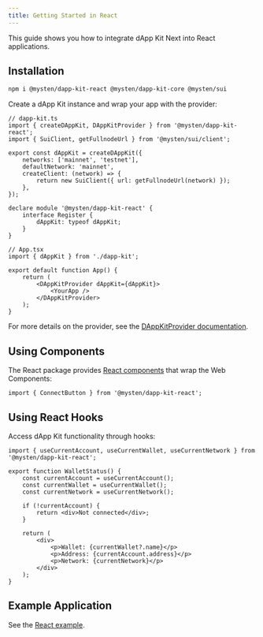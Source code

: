 ```yaml
---
title: Getting Started in React
---
```


This guide shows you how to integrate dApp Kit Next into React applications.

## Installation

```sh npm2yarn
npm i @mysten/dapp-kit-react @mysten/dapp-kit-core @mysten/sui
```

Create a dApp Kit instance and wrap your app with the provider:

```tsx
// dapp-kit.ts
import { createDAppKit, DAppKitProvider } from '@mysten/dapp-kit-react';
import { SuiClient, getFullnodeUrl } from '@mysten/sui/client';

export const dAppKit = createDAppKit({
	networks: ['mainnet', 'testnet'],
	defaultNetwork: 'mainnet',
	createClient: (network) => {
		return new SuiClient({ url: getFullnodeUrl(network) });
	},
});

declare module '@mysten/dapp-kit-react' {
	interface Register {
		dAppKit: typeof dAppKit;
	}
}
```

```tsx
// App.tsx
import { dAppKit } from './dapp-kit';

export default function App() {
	return (
		<DAppKitProvider dAppKit={dAppKit}>
			<YourApp />
		</DAppKitProvider>
	);
}
```

For more details on the provider, see the [DAppKitProvider documentation](./dapp-kit-provider).

## Using Components

The React package provides [React components](./components/connect-button) that wrap the Web
Components:

```tsx
import { ConnectButton } from '@mysten/dapp-kit-react';
```

## Using React Hooks

Access dApp Kit functionality through hooks:

```tsx
import { useCurrentAccount, useCurrentWallet, useCurrentNetwork } from '@mysten/dapp-kit-react';

export function WalletStatus() {
	const currentAccount = useCurrentAccount();
	const currentWallet = useCurrentWallet();
	const currentNetwork = useCurrentNetwork();

	if (!currentAccount) {
		return <div>Not connected</div>;
	}

	return (
		<div>
			<p>Wallet: {currentWallet?.name}</p>
			<p>Address: {currentAccount.address}</p>
			<p>Network: {currentNetwork}</p>
		</div>
	);
}
```

## Example Application

See the
[React example](https://github.com/MystenLabs/ts-sdks/tree/main/packages/dapp-kit-next/examples/react/simple).
